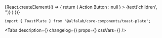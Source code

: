 


<Meta
    title='Компоненты/ToastPlate'
    component={ToastPlate}
/>

<!-- Canvas -->

<Story name='ToastPlate'>
    {React.createElement(() => {
        return (
            <ToastPlate
                badge={select('badge', ['negative', 'positive', 'attention', undefined], 'positive')}
                title={text('title', 'Toast Title')}
                hasCloser={boolean('hasCloser', true)}
                block={boolean('block', false)}
                onClose={Function.prototype}
                actionButton={boolean('renderActionButton', false) ? <Button view='ghost' colors='inverted' size='s'>Action Button</Button> : null }
            >
                {text('children', '')}
            </ToastPlate>
        )
    })}
</Story>


<!-- Docs -->

<ComponentHeader
    name='ToastPlate'
    version={version}
    package={name}
    stage={2}
    design='https://www.figma.com/file/KlFOLLkKO8rtvvQE3RXuhq/Click-Library?node-id=15915%3A56409'
/>

```tsx
import { ToastPlate } from '@alfalab/core-components/toast-plate';
```

<Tabs
    description={<Description />}
    changelog={<Changelog />}
    props={<Props of={ToastPlate} />}
    cssVars={<CssVars css={styles} />}
/>
